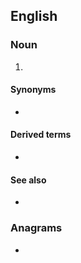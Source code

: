 ==English==

===Noun===
{{en-noun}}

# {{lb|en|telecommunications}} {{acronym of|en|[[international|International]] [[mobile|Mobile]] [[subscriber|Subscriber]] [[identity|Identity]]}}

====Synonyms====
* {{sense|International Mobile Subscriber Identity}} {{l|en|international mobile subscriber identity}}

====Derived terms====
* {{sense|mobile telecom}} {{l|en|IMSI catcher}} {{gloss|[[stingray]]}}

====See also====
* {{pedia|International Mobile Subscriber Identity}}

===Anagrams===
* {{anagrams|en|a=iims|Miis|simi}}